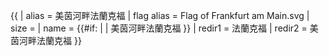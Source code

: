 {{ {{{1<noinclude>|country showdata</noinclude>}}}
| alias = 美茵河畔法蘭克福
| flag alias = Flag of Frankfurt am Main.svg
| size = {{{size|}}}
| name = {{#if: {{{name|}}} | {{{name|}}} | 美茵河畔法蘭克福 }}
| redir1 = 法蘭克福
| redir2 = 美茵河畔法蘭克福
}}